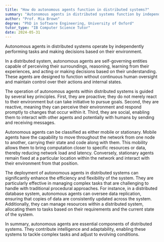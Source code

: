 ```yaml
---
title: "How do autonomous agents function in distributed systems?"
summary: "Autonomous agents in distributed systems function by independently performing tasks and making decisions based on their environment."
author: "Prof. Mia Brown"
degree: "PhD in Software Engineering, University of Oxford"
tutor_type: "IB Computer Science Tutor"
date: 2024-05-31
---
```


Autonomous agents in distributed systems operate by independently performing tasks and making decisions based on their environment.

In a distributed system, autonomous agents are self-governing entities capable of perceiving their surroundings, reasoning, learning from their experiences, and acting or making decisions based on their understanding. These agents are designed to function without continuous human oversight and maintain control over their actions and internal states.

The operation of autonomous agents within distributed systems is guided by several key principles. First, they are proactive; they do not merely react to their environment but can take initiative to pursue goals. Second, they are reactive, meaning they can perceive their environment and respond promptly to changes that occur within it. Third, they are social, enabling them to interact with other agents and potentially with humans by sending and receiving messages.

Autonomous agents can be classified as either mobile or stationary. Mobile agents have the capability to move throughout the network from one node to another, carrying their state and code along with them. This mobility allows them to bring computation closer to specific resources or data, thereby reducing network load and latency. Conversely, stationary agents remain fixed at a particular location within the network and interact with their environment from that position.

The deployment of autonomous agents in distributed systems can significantly enhance the efficiency and flexibility of the system. They are particularly effective in managing complex tasks that are challenging to handle with traditional procedural approaches. For instance, in a distributed database system, autonomous agents can oversee data replication, ensuring that copies of data are consistently updated across the system. Additionally, they can manage resources within a distributed system, allocating them to tasks based on their requirements and the current state of the system.

In summary, autonomous agents are essential components of distributed systems. They contribute intelligence and adaptability, enabling these systems to tackle complex tasks and adjust to evolving conditions.
    